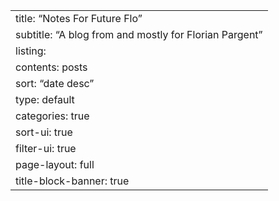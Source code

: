 ---
title: "Notes For Future Flo"
subtitle: "A blog from and mostly for Florian Pargent"
listing:
  contents: posts
  sort: "date desc"
  type: default
  categories: true
  sort-ui: true
  filter-ui: true
page-layout: full
title-block-banner: true
---